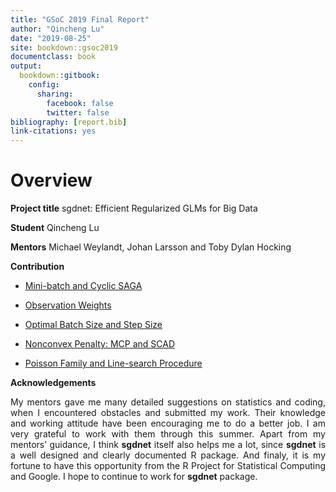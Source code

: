 ```yaml
---
title: "GSoC 2019 Final Report"
author: "Qincheng Lu"
date: "2019-08-25"
site: bookdown::gsoc2019
documentclass: book
output:
  bookdown::gitbook: 
    config:
      sharing:
        facebook: false
        twitter: false
bibliography: [report.bib]
link-citations: yes
---
```


# Overview


**Project title**  sgdnet: Efficient Regularized GLMs for Big Data

**Student**  Qincheng Lu

**Mentors**  Michael Weylandt, Johan Larsson and Toby Dylan Hocking

**Contribution**

- [Mini-batch and Cyclic SAGA](https://github.com/jolars/sgdnet/pull/24)

- [Observation Weights](https://github.com/jolars/sgdnet/pull/29)

- [Optimal Batch Size and Step Size](https://github.com/jolars/sgdnet/pull/28)

- [Nonconvex Penalty: MCP and SCAD](https://github.com/jolars/sgdnet/pull/26)

- [Poisson Family and Line-search Procedure](https://github.com/jolars/sgdnet/pull/27)

**Acknowledgements**
<p style="text-align:justify;">
My mentors gave me many detailed suggestions on statistics and coding, when I encountered obstacles and submitted my work. Their knowledge and working attitude have been encouraging me to do a better job. I am very grateful to work with them through this summer. Apart from my mentors' guidance, I think **sgdnet** itself also helps me a lot, since **sgdnet** is a well designed and clearly documented R package. And finaly, it is my fortune to have this opportunity from the R Project for Statistical Computing and Google. I hope to continue to work for **sgdnet** package.
</p>
